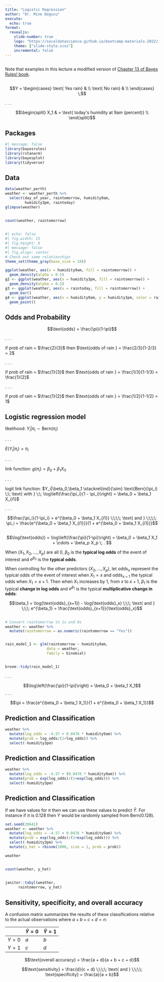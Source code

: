 ```yaml
---
title: "Logistic Regression"
author: "Dr. Mine Dogucu"
execute:
  echo: true
format: 
  revealjs:
    slide-number: true
    logo: "https://socaldatascience.github.io/bootcamp-materials-2022/img/socalds-logo.png"
    theme: ["slide-style.scss"]
    incremental: false
---
```


##

Note that examples in this lecture a modified version of [Chapter 13 of Bayes Rules! book](https://www.bayesrulesbook.com/chapter-13.html).


##

$$Y = \begin{cases}
\text{ Yes rain} & \\
\text{ No rain} & \\
\end{cases} \;$$

. . .

$$\begin{split}
X_1 & = \text{ today's humidity at 9am (percent)} \\
\end{split}$$


## Packages

```r
#| message: false
library(bayesrules)
library(rstanarm)
library(bayesplot)
library(tidyverse)


```


## Data

```r
data(weather_perth)
weather <- weather_perth %>%
  select(day_of_year, raintomorrow, humidity9am,
         humidity3pm, raintoday)
glimpse(weather)
```
##

```r
count(weather, raintomorrow)
```


##

```r
#| echo: false
#| fig.width: 15
#| fig.height: 6
#| message: false
#| fig.align: center
# Check out some relationships
theme_set(theme_gray(base_size = 18))

ggplot(weather, aes(x = humidity9am, fill = raintomorrow)) + 
  geom_density(alpha = 0.5)
g2 <- ggplot(weather, aes(x = humidity3pm, fill = raintomorrow)) + 
  geom_density(alpha = 0.5)
g3 <- ggplot(weather, aes(x = raintoday, fill = raintomorrow)) + 
  geom_bar()
g4 <- ggplot(weather, aes(x = humidity9am, y = humidity3pm, color = raintomorrow)) + 
  geom_point()
```

## Odds and Probability

$$\text{odds} = \frac{\pi}{1-\pi}$$

. . .

if prob of rain = $\frac{2}{3}$ then $\text{odds of rain } = \frac{2/3}{1-2/3} = 2$

. . .

if prob of rain = $\frac{1}{3}$ then $\text{odds of rain } = \frac{1/3}{1-1/3} = \frac{1}{2}$

. . .

if prob of rain = $\frac{1}{2}$ then  $\text{odds of rain } = \frac{1/2}{1-1/2} = 1$



## Logistic regression model 

likelihood: $Y_i | \pi_i \sim \text{Bern}(\pi_i)$

. . .

$E(Y_i|\pi_i) = \pi_i$

. . .

link function: $g(\pi_i) = \beta_0 + \beta_1 X_{i1}$

. . .

logit link function: $Y_i|\beta_0,\beta_1 \stackrel{ind}{\sim} \text{Bern}(\pi_i) \;\; \text{ with } \;\; \log\left(\frac{\pi_i}{1 - \pi_i}\right) = \beta_0 + \beta_1 X_{i1}$

. . .

$$\frac{\pi_i}{1-\pi_i} = e^{\beta_0 + \beta_1 X_{i1}}
\;\;\;\; \text{ and } \;\;\;\;
\pi_i = \frac{e^{\beta_0 + \beta_1 X_{i1}}}{1 + e^{\beta_0 + \beta_1 X_{i1}}}$$

##

$$\log(\text{odds}) = \log\left(\frac{\pi}{1-\pi}\right) = \beta_0 + \beta_1 X_1 + \cdots + \beta_p X_p \; . $$

When $(X_1,X_2,\ldots,X_p)$ are all 0, $\beta_0$ is the __typical log odds__ of the event of interest and $e^{\beta_0}$ is the __typical odds__.

When controlling for the other predictors $(X_2,\ldots,X_p)$, let $\text{odds}_x$ represent the typical odds of the event of interest when $X_1 = x$ and $\text{odds}_{x+1}$ the typical odds when $X_1 = x + 1$. Then when $X_1$ increases by 1, from $x$ to $x + 1$, $\beta_1$ is the typical __change in log odds__ and $e^{\beta_1}$ is the typical __multiplicative change in odds__:

$$\beta_1 = \log(\text{odds}_{x+1}) - \log(\text{odds}_x)
\;\;\; \text{ and } \;\;\; e^{\beta_1} = \frac{\text{odds}_{x+1}}{\text{odds}_x}$$


##


```r
# Convert raintomorrow to 1s and 0s
weather <- weather %>% 
  mutate(raintomorrow = as.numeric(raintomorrow == "Yes"))


rain_model_1 <- glm(raintomorrow ~ humidity9am,
                   data = weather,
                   family = binomial)
```

## 

```r
broom::tidy(rain_model_1)
```

. . .

$$\log\left(\frac{\pi}{1-\pi}\right) = \beta_0 + \beta_1 X_1$$
. . . 

$$\pi = \frac{e^{\beta_0 + \beta_1 X_1}}{1 + e^{\beta_0 + \beta_1 X_1}}$$

## Prediction and Classification

```r
weather %>% 
  mutate(log_odds = -4.57 + 0.0476 * humidity9am) %>% 
  mutate(prob = log_odds/(1+log_odds)) %>% 
  select(-humidity3pm)
```

## Prediction and Classification

```r
weather %>% 
  mutate(log_odds = -4.57 + (0.0476 * humidity9am)) %>% 
  mutate(prob = exp(log_odds)/(1+exp(log_odds))) %>% 
  select(-humidity3pm)
```

## Prediction and Classification

If we have values for $\pi$ then we can use these values to predict $\hat Y$. 
For instance if $\pi$ is 0.128 then Y would be randomly sampled from $\text{Bern}(0.128)$.

```r
set.seed(20641)
weather <- weather %>% 
  mutate(log_odds = -4.57 + 0.0476 * humidity9am) %>% 
  mutate(prob = exp(log_odds)/(1+exp(log_odds))) %>% 
  select(-humidity3pm) %>% 
  mutate(y_hat = rbinom(1000, size = 1, prob = prob))

weather
```

##

```r
count(weather, y_hat)
```


##

```r
janitor::tabyl(weather,
      raintomorrow, y_hat)
```


## Sensitivity, specificity, and overall accuracy

A confusion matrix summarizes the results of these classifications relative to the actual observations where $a + b + c + d = n$:

<div align="center">


|         | $\hat{Y} = 0$ | $\hat{Y} = 1$ |
|---------|---------------|---------------|
| $Y = 0$ | $a$           | $b$           |
| $Y = 1$ | $c$           | $d$           |


 

$$\text{overall accuracy} = \frac{a + d}{a + b + c + d}$$    

$$\text{sensitivity} = \frac{d}{c + d}
\;\;\;\; \text{ and } \;\;\;\;
\text{specificity} = \frac{a}{a + b}$$

<!--test-->
<!--viz part1-->